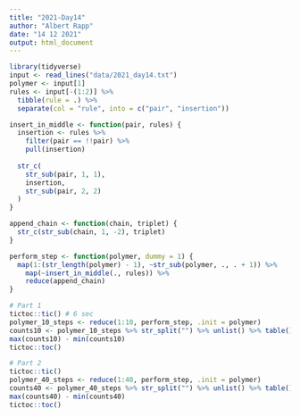 ```yaml
---
title: "2021-Day14"
author: "Albert Rapp"
date: "14 12 2021"
output: html_document
---
```



```r
library(tidyverse)
input <- read_lines("data/2021_day14.txt")
polymer <- input[1]
rules <- input[-(1:2)] %>% 
  tibble(rule = .) %>% 
  separate(col = "rule", into = c("pair", "insertion"))
```

```r
insert_in_middle <- function(pair, rules) {
  insertion <- rules %>% 
    filter(pair == !!pair) %>% 
    pull(insertion)
  
  str_c(
    str_sub(pair, 1, 1),
    insertion,
    str_sub(pair, 2, 2)
  )
}

append_chain <- function(chain, triplet) {
  str_c(str_sub(chain, 1, -2), triplet)
}

perform_step <- function(polymer, dummy = 1) {
  map(1:(str_length(polymer) - 1), ~str_sub(polymer, ., . + 1)) %>% 
    map(~insert_in_middle(., rules)) %>% 
    reduce(append_chain)
}

# Part 1
tictoc::tic() # 6 sec
polymer_10_steps <- reduce(1:10, perform_step, .init = polymer)
counts10 <- polymer_10_steps %>% str_split("") %>% unlist() %>% table()
max(counts10) - min(counts10) 
tictoc::toc()

# Part 2
tictoc::tic()
polymer_40_steps <- reduce(1:40, perform_step, .init = polymer)
counts40 <- polymer_40_steps %>% str_split("") %>% unlist() %>% table()
max(counts40) - min(counts40) 
tictoc::toc()
```

